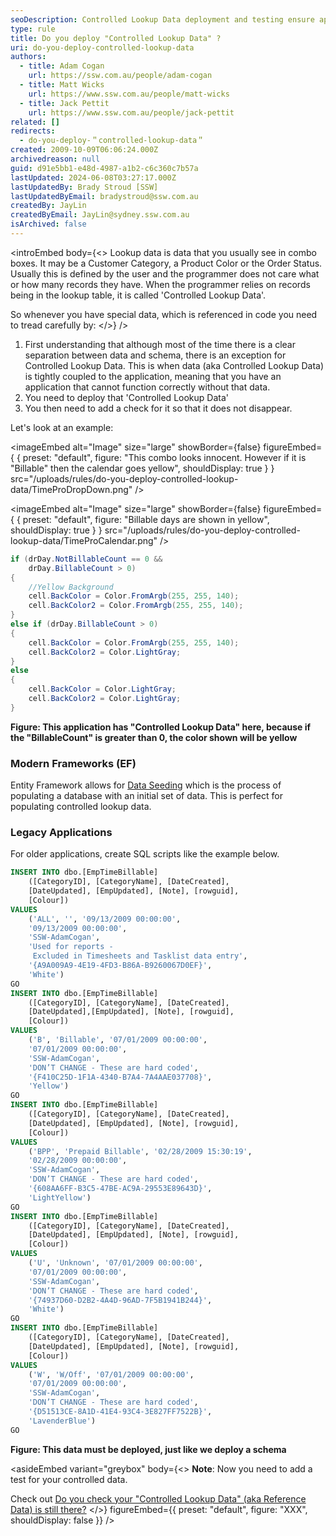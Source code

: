 ```yaml
---
seoDescription: Controlled Lookup Data deployment and testing ensure application functionality without relying on records being present in lookup tables.
type: rule
title: Do you deploy "Controlled Lookup Data" ?
uri: do-you-deploy-controlled-lookup-data
authors:
  - title: Adam Cogan
    url: https://ssw.com.au/people/adam-cogan
  - title: Matt Wicks
    url: https://www.ssw.com.au/people/matt-wicks
  - title: Jack Pettit
    url: https://www.ssw.com.au/people/jack-pettit
related: []
redirects:
  - do-you-deploy-＂controlled-lookup-data＂
created: 2009-10-09T06:06:24.000Z
archivedreason: null
guid: d91e5bb1-e48d-4987-a1b2-c6c360c7b57a
lastUpdated: 2024-06-08T03:27:17.000Z
lastUpdatedBy: Brady Stroud [SSW]
lastUpdatedByEmail: bradystroud@ssw.com.au
createdBy: JayLin
createdByEmail: JayLin@sydney.ssw.com.au
isArchived: false
---
```


<introEmbed
  body={<>
Lookup data is data that you usually see in combo boxes. It may be a Customer Category, a Product Color or the Order Status. Usually this is defined by the user and the programmer does not care what or how many records they have. When the programmer relies on records being in the lookup table, it is called 'Controlled Lookup Data'.

So whenever you have special data, which is referenced in code you need to tread carefully by:
  </>}
/>
1. First understanding that although most of the time there is a clear separation between data and schema, there is an exception for Controlled Lookup Data. This is when data (aka Controlled Lookup Data) is tightly coupled to the application, meaning that you have an application that cannot function correctly without that data.
2. You need to deploy that 'Controlled Lookup Data'
3. You then need to add a check for it so that it does not disappear.

Let's look at an example:


<imageEmbed
  alt="Image"
  size="large"
  showBorder={false}
  figureEmbed={ {
    preset: "default",
    figure: "This combo looks innocent. However if it is \"Billable\" then the calendar goes yellow",
    shouldDisplay: true
  } }
  src="/uploads/rules/do-you-deploy-controlled-lookup-data/TimeProDropDown.png"
/>


<imageEmbed
  alt="Image"
  size="large"
  showBorder={false}
  figureEmbed={ {
    preset: "default",
    figure: "Billable days are shown in yellow",
    shouldDisplay: true
  } }
  src="/uploads/rules/do-you-deploy-controlled-lookup-data/TimeProCalendar.png"
/>

```cs
if (drDay.NotBillableCount == 0 &&
    drDay.BillableCount > 0)
{
    //Yellow Background
    cell.BackColor = Color.FromArgb(255, 255, 140);
    cell.BackColor2 = Color.FromArgb(255, 255, 140);
}
else if (drDay.BillableCount > 0)
{
    cell.BackColor = Color.FromArgb(255, 255, 140);
    cell.BackColor2 = Color.LightGray;
}
else
{
    cell.BackColor = Color.LightGray;
    cell.BackColor2 = Color.LightGray;
}
```

**Figure: This application has "Controlled Lookup Data" here, because if the "BillableCount" is greater than 0, the color shown will be yellow**

### Modern Frameworks (EF)

Entity Framework allows for [Data Seeding](https://docs.microsoft.com/en-us/ef/core/modeling/data-seeding?WT.mc_id=DP-MVP-33518) which is the process of populating a database with an initial set of data. This is perfect for populating controlled lookup data.

### Legacy Applications

For older applications, create SQL scripts like the example below.

```sql
INSERT INTO dbo.[EmpTimeBillable]
    ([CategoryID], [CategoryName], [DateCreated],
    [DateUpdated], [EmpUpdated], [Note], [rowguid],
    [Colour])
VALUES
    ('ALL', '', '09/13/2009 00:00:00',
    '09/13/2009 00:00:00',
    'SSW-AdamCogan',
    'Used for reports -
     Excluded in Timesheets and Tasklist data entry',
    '{A9A009A9-4E19-4FD3-B86A-B9260067D0EF}',
    'White')
GO
INSERT INTO dbo.[EmpTimeBillable]
    ([CategoryID], [CategoryName], [DateCreated],
    [DateUpdated],[EmpUpdated], [Note], [rowguid],
    [Colour])
VALUES
    ('B', 'Billable', '07/01/2009 00:00:00',
    '07/01/2009 00:00:00',
    'SSW-AdamCogan',
    'DON’T CHANGE - These are hard coded',
    '{F410C25D-1F1A-4340-B7A4-7A4AAE037708}',
    'Yellow')
GO
INSERT INTO dbo.[EmpTimeBillable]
    ([CategoryID], [CategoryName], [DateCreated],
    [DateUpdated], [EmpUpdated], [Note], [rowguid],
    [Colour])
VALUES
    ('BPP', 'Prepaid Billable', '02/28/2009 15:30:19',
    '02/28/2009 00:00:00',
    'SSW-AdamCogan',
    'DON’T CHANGE - These are hard coded',
    '{608AA6FF-B3C5-47BE-AC9A-29553E89643D}',
    'LightYellow')
GO
INSERT INTO dbo.[EmpTimeBillable]
    ([CategoryID], [CategoryName], [DateCreated],
    [DateUpdated], [EmpUpdated], [Note], [rowguid],
    [Colour])
VALUES
    ('U', 'Unknown', '07/01/2009 00:00:00',
    '07/01/2009 00:00:00',
    'SSW-AdamCogan',
    'DON’T CHANGE - These are hard coded',
    '{74937D60-D2B2-4A4D-96AD-7F5B1941B244}',
    'White')
GO
INSERT INTO dbo.[EmpTimeBillable]
    ([CategoryID], [CategoryName], [DateCreated],
    [DateUpdated], [EmpUpdated], [Note], [rowguid],
    [Colour])
VALUES
    ('W', 'W/Off', '07/01/2009 00:00:00',
    '07/01/2009 00:00:00',
    'SSW-AdamCogan',
    'DON’T CHANGE - These are hard coded',
    '{D51513CE-8A1D-41E4-93C4-3E827FF7522B}',
    'LavenderBlue')
GO
```

**Figure: This data must be deployed, just like we deploy a schema**

<asideEmbed
  variant="greybox"
  body={<>
    **Note**: Now you need to add a test for your controlled data.

Check out [Do you check your "Controlled Lookup Data" (aka Reference Data) is still there?](/do-you-check-your-controlled-lookup-data)
  </>}
  figureEmbed={{
    preset: "default",
    figure: "XXX",
    shouldDisplay: false
  }}
/>
